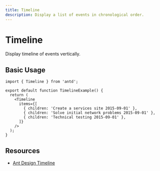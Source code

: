 ```yaml
---
title: Timeline
description: Display a list of events in chronological order.
---
```


# Timeline

Display timeline of events vertically.

## Basic Usage

```tsx
import { Timeline } from 'antd';

export default function TimelineExample() {
  return (
    <Timeline
      items={[
        { children: 'Create a services site 2015-09-01' },
        { children: 'Solve initial network problems 2015-09-01' },
        { children: 'Technical testing 2015-09-01' },
      ]}
    />
  );
}
```

## Resources

- [Ant Design Timeline](https://ant.design/components/timeline)
